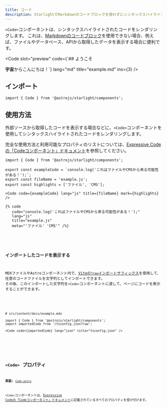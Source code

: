 ```yaml
---
title: コード
description: StarlightでMarkdownのコードブロックを使わずにシンタックスハイライトされたコードを表示する方法を学びましょう。
---
```



`<Code>`コンポーネントは、シンタックスハイライトされたコードをレンダリングします。
これは、[Markdownのコードブロック](/ja/guides/authoring-content/#コード)を使用できない場合、例えば、ファイルやデータベース、APIから取得したデータを表示する場合に便利です。


<Preview>

<Code
	slot="preview"
	code={`## ようこそ

**宇宙**からこんにちは！`}
lang="md"
title="example.md"
ins={3}
/>

</Preview>

## インポート

```tsx
import { Code } from '@astrojs/starlight/components';
```

## 使用方法

外部ソースから取得したコードを表示する場合などに、`<Code>`コンポーネントを使用してシンタックスハイライトされたコードをレンダリングします。

完全な使用方法と利用可能なプロパティのリストについては、[Expressive Codeの「Codeコンポーネント」ドキュメント](https://expressive-code.com/key-features/code-component/)を参照してください。

<Preview>

```mdx
import { Code } from '@astrojs/starlight/components';

export const exampleCode = `console.log('これはファイルやCMSから来る可能性がある！');`;
export const fileName = 'example.js';
export const highlights = ['ファイル', 'CMS'];

<Code code={exampleCode} lang="js" title={fileName} mark={highlights} />
```

<Fragment slot="markdoc">

```markdoc
{% code
   code="console.log('これはファイルやCMSから来る可能性がある！');"
   lang="js"
   title="example.js"
   meta="'ファイル' 'CMS'" /%}
```

</Fragment>


<Code
	slot="preview"
	code={exampleCode}
	lang="js"
	title={fileName}
	mark={highlights}
/>

</Preview>

### インポートしたコードを表示する

MDXファイルやAstroコンポーネント内で、[Viteの`?raw`インポートサフィックス](https://ja.vite.dev/guide/assets#importing-asset-as-string)を使用して、任意のコードファイルを文字列としてインポートできます。
その後、このインポートした文字列を`<Code>`コンポーネントに渡して、ページにコードを表示することができます。

<Preview>

```mdx "?raw"
# src/content/docs/example.mdx

import { Code } from '@astrojs/starlight/components';
import importedCode from '/tsconfig.json?raw';

<Code code={importedCode} lang="json" title="tsconfig.json" />
```


<Code slot="preview" code={importedCode} lang="json" title="tsconfig.json" />

</Preview>

## `<Code>` プロパティ

**実装:** [`Code.astro`](https://github.com/expressive-code/expressive-code/blob/main/packages/astro-expressive-code/components/Code.astro)

`<Code>`コンポーネントは、[Expressive Codeの「Codeコンポーネント」ドキュメント](https://expressive-code.com/key-features/code-component/#available-props)に記載されているすべてのプロパティを受け付けます。
